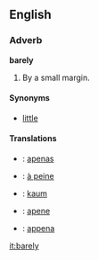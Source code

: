 ==English==

===Adverb===

'''barely'''

# By a small margin.

====Synonyms====

* [[little]]

====Translations====

* {{es}} : [[apenas]]
* {{fr}} : [[à peine]]
* {{de}} : [[kaum]]
* {{io}} : [[apene]]
* {{it}} : [[appena]]

[[it:barely]]
